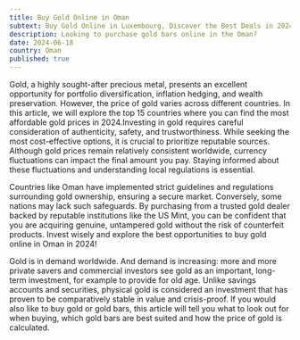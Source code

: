 ```yaml
---
title: Buy Gold Online in Oman
subtext: Buy Gold Online in Luxembourg, Discover the Best Deals in 2024
description: Looking to purchase gold bars online in the Oman?
date: 2024-06-18
country: Oman
published: true
---
```


Gold, a highly sought-after precious metal, presents an excellent opportunity for portfolio diversification, inflation hedging, and wealth preservation. However, the price of gold varies across different countries. In this article, we will explore the top 15 countries where you can find the most affordable gold prices in 2024.Investing in gold requires careful consideration of authenticity, safety, and trustworthiness. While seeking the most cost-effective options, it is crucial to prioritize reputable sources. Although gold prices remain relatively consistent worldwide, currency fluctuations can impact the final amount you pay. Staying informed about these fluctuations and understanding local regulations is essential.

Countries like Oman have implemented strict guidelines and regulations surrounding gold ownership, ensuring a secure market. Conversely, some nations may lack such safeguards. By purchasing from a trusted gold dealer backed by reputable institutions like the US Mint, you can be confident that you are acquiring genuine, untampered gold without the risk of counterfeit products. Invest wisely and explore the best opportunities to buy gold online in Oman in 2024!

Gold is in demand worldwide. And demand is increasing: more and more private savers and commercial investors see gold as an important, long-term investment, for example to provide for old age. Unlike savings accounts and securities, physical gold is considered an investment that has proven to be comparatively stable in value and crisis-proof. If you would also like to buy gold or gold bars, this article will tell you what to look out for when buying, which gold bars are best suited and how the price of gold is calculated.
